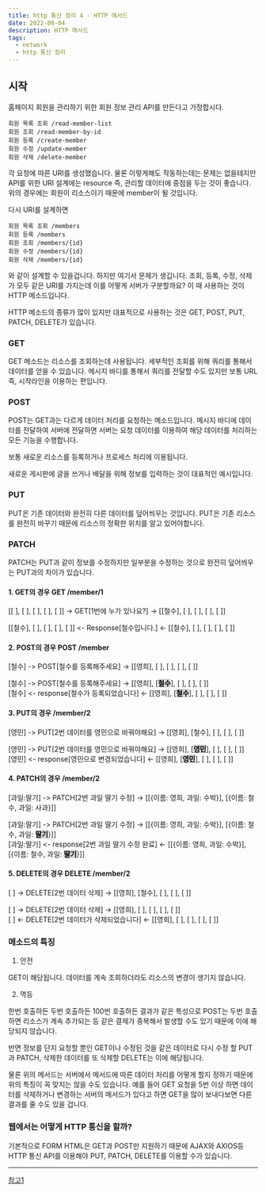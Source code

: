 ```yaml
---
title: http 통신 정리 4 - HTTP 메서드
date: 2022-08-04
description: HTTP 메서드
tags:
  - network
  - http 통신 정리
---
```


## 시작

홈페이지 회원을 관리하기 위한 회원 정보 관리 API를 만든다고 가정합시다.

```
회원 목록 조회 /read-member-list
회원 조회 /read-member-by-id
회원 등록 /create-member
회원 수정 /update-member
회원 삭제 /delete-member
```

각 요청에 따른 URI를 생성했습니다. 물론 이렇게해도 작동하는데는 문제는 없을테지만
API를 위한 URI 설계에는 resource 즉, 관리할 데이터에 중점을 두는 것이 좋습니다. 위의 경우에는 회원이 리소스이기 때문에 member이 될 것입니다.

다시 URI를 설계하면

```
회원 목록 조회 /members
회원 등록 /members
회원 조회 /members/{id}
회원 수정 /members/{id}
회원 삭제 /members/{id}
```

와 같이 설계할 수 있을겁니다. 하지만 여기서 문제가 생깁니다. 조회, 등록, 수정, 삭제가 모두 같은 URI를 가지는데 이를 어떻게 서버가 구분할까요? 이 때 사용하는 것이 HTTP 메소드입니다.

HTTP 메소드의 종류가 많이 있지만 대표적으로 사용하는 것은 GET, POST, PUT, PATCH, DELETE가 있습니다.

### GET

GET 메소드는 리소스를 조회하는데 사용됩니다. 세부적인 조회를 위해 쿼리를 통해서 데이터를 얻을 수 있습니다. 메시지 바디를 통해서 쿼리를 전달할 수도 있지만 
보통 URL 즉, 시작라인을 이용하는 편입니다.

### POST

POST는 GET과는 다르게 데이터 처리를 요청하는 메소드입니다. 메시지 바디에 데이터를 전달하여 서버에 전달하면 서버는 요청 데이터를 이용하여 해당 데이터를 처리하는 모든 기능을 수행합니다.

보통 새로운 리소스를 등록하거나 프로세스 처리에 이용됩니다.

새로운 게시판에 글을 쓰거나 배달을 위해 정보를 입력하는 것이 대표적인 예시입니다.

### PUT

PUT은 기존 데이터와 완전히 다른 데이터를 덮어씌우는 것입니다.
 PUT은 기존 리소스를 완전히 바꾸기 때문에 리소스의 정확한 위치를 알고 있어야합니다.

### PATCH

PATCH는 PUT과 같이 정보를 수정하지만 일부분을 수정하는 것으로 완전히 덮어씌우는 PUT과의 차이가 있습니다.


<span style="font-weight:bold; color:black; background-color:#d3d3d3;"></span>


#### 1. GET의 경우 GET /member/1
[[ ], [ ], [ ], [ ], [ ]] -> GET[1번에 누가 있나요?] -> [[철수], [ ], [ ], [ ], [ ]]<div/>
[[철수], [ ], [ ], [ ], [ ]] <- Response[철수입니다.] <- [[철수], [ ], [ ], [ ], [ ]]

#### 2. POST의 경우 POST /member
[철수] -> POST[철수를 등록해주세요] -> [[영희], [ ], [ ], [ ], [ ]]<div/>
[철수] -> POST[철수를 등록해주세요] -> [[영희], [<span style="font-weight:bold; color:black; background-color:#d3d3d3;">철수</span>], [ ], [ ], [ ]]<div/>
[철수] <- response[철수가 등록되었습니다] <- [[영희], [<span style="font-weight:bold; color:black; background-color:#d3d3d3;">철수</span>], [ ], [ ], [ ]]


#### 3. PUT의 경우 /member/2
[영민] -> PUT[2번 데이터를 영민으로 바꿔야해요] -> [[영희], [철수], [ ], [ ], [ ]]<div/>
[영민] -> PUT[2번 데이터를 영민으로 바꿔야해요] -> [[영희], [<span style="font-weight:bold; color:black; background-color:#d3d3d3;">영민</span>], [ ], [ ], [ ]]<div/>
[영민] <- response[영민으로 변경되었습니다] <- [[영희], [<span style="font-weight:bold; color:black; background-color:#d3d3d3;">영민</span>], [ ], [ ], [ ]]


#### 4. PATCH의 경우 /member/2
[과일:딸기] -> PATCH[2번 과일 딸기 수정] -> [[{이름: 영희, 과일: 수박}], [{이름: 철수, 과일: 사과}]]<div/>
[과일:딸기] -> PATCH[2번 과일 딸기 수정] -> [[{이름: 영희, 과일: 수박}], [{이름: 철수, 과일: <span style="font-weight:bold; color:black; background-color:#d3d3d3;">딸기</span>}]]<div/>
[과일:딸기] <- response[2번 과일 딸기 수정 완료] <- [[{이름: 영희, 과일: 수박}], [{이름: 철수, 과일: <span style="font-weight:bold; color:black; background-color:#d3d3d3;">딸기</span>}]]

#### 5. DELETE의 경우 DELETE /member/2
[ ] -> DELETE[2번 데이터 삭제] -> [[영희], [철수], [ ], [ ], [ ]]<div/>
[ ] -> DELETE[2번 데이터 삭제] -> [[영희], [ ], [ ], [ ], [ ]]<div/>
[ ] <- DELETE[2번 데이터가 삭제되었습니다] <- [[영희], [ ], [ ], [ ], [ ]]



### 메소드의 특징

1. 안전

GET이 해당됩니다. 데이터를 계속 조회하더라도 리소스의 변경이 생기지 않습니다.

2. 멱등

한번 호출하든 두번 호출하든 100번 호출하든 결과가 같은 특성으로 POST는 두번 호출하면 리소스가 계속 추가되는 등 같은 결제가 중복해서 발생할 수도 있기 때문에 이에 해당되지 않습니다.

반면 정보를 단지 요청할 뿐인 GET이나 수정된 것을 같은 데이터로 다시 수정 할 PUT과 PATCH, 삭제한 데이터를 또 삭제할 DELETE는 이에 해당됩니다.


물론 위의 메서드는 서버에서 메서드에 따른 데이터 처리를 어떻게 할지 정하기 때문에 위의 특징이 꼭 맞지는 않을 수도 있습니다. 예를 들어 GET 요청을 5번 이상 하면 데이터를 삭제하거나 변경하는 서버의 메서드가 있다고 하면 GET을 많이 보내다보면 다른 결과를 줄 수도 있을 겁니다.


### 웹에서는 어떻게 HTTP 통신을 할까?

기본적으로 FORM HTML은 GET과 POST만 지원하기 때문에 AJAX와 AXIOS등 HTTP 통신 API를 이용해야 PUT, PATCH, DELETE를 이용할 수가 있습니다.


---

[참고1](https://www.inflearn.com/course/http-%EC%9B%B9-%EB%84%A4%ED%8A%B8%EC%9B%8C%ED%81%AC/dashboard)